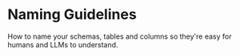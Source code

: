 # Naming Guidelines

How to name your schemas, tables and columns so they're easy for humans and LLMs to understand.

